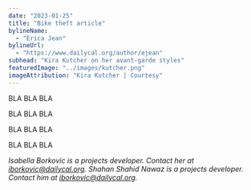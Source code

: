 ```yaml
---
date: "2023-01-25"
title: "Bike theft article"
bylineName:
  - "Erica Jean"
bylineUrl:
  - "https://www.dailycal.org/author/ejean"
subhead: "Kira Kutcher on her avant-garde styles"
featuredImage: "../images/kutcher.png"
imageAttribution: "Kira Kutcher | Courtesy"
---
```


BLA BLA BLA

BLA BLA BLA

BLA BLA BLA

<ButtonMap />

BLA BLA BLA

_Isabella Borkovic is a projects developer. Contact her at [iborkovic@dailycal.org](mailto:iborkovic@dailycal.org)._
_Shahan Shahid Nawaz is a projects developer. Contact him at [iborkovic@dailycal.org](mailto:iborkovic@dailycal.org)._
